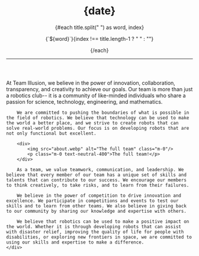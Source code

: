 <script>
    const date = '2023-4-2'
    const title = "About Us"
</script>

<div class="min-h-screen w-screen max-w-screen px-0 m-0 bg-black overflow-x-clip overscroll-x-none" style="font-family: Inter">
    <header class="mx-auto flex items-center text-white lg:max-w-screen-xl w-2/5 overscroll-x-none">
        <div class="text-left mt-20">
            <h1 class="text-2xl my-0">{date}</h1>
            <div class="rise-wrapper whitespace-pre w-fit font-800 -spacing-1 text-[#6000ff]">
                {#each title.split(" ") as word, index}
                    <p class="rise-anim md:inline-flex block text-5xl lg:text-7xl my-0 font-800 -spacing-3 mt-6" style={`--delay: ${index * 200 + 100}ms`}
                        >{`${word}`}{index !== title.length-1 ? " " : ""}</p>
				{/each}
            </div>
            <hr class="my-10 border-neutral-700"/>
        </div>
    </header>
    <div class="prose text-xl text-white w-2/5 mx-auto font-500 pb-10 overflow-x-clip overscroll-x-none">
        At Team Illusion, we believe in the power of innovation, collaboration, transparency, and creativity to achieve our goals. Our team is more than just a robotics club-- it is a community of like-minded individuals who share a passion for science, technology, engineering, and mathematics.

        We are committed to pushing the boundaries of what is possible in the field of robotics. We believe that technology can be used to make the world a better place, and we strive to create robots that can solve real-world problems. Our focus is on developing robots that are not only functional but excellent.

        <div>
            <img src="about.webp" alt="The full team" class="m-0"/>
            <p class="m-0 text-neutral-400">The full team!</p>
        </div>

        As a team, we value teamwork, communication, and leadership. We believe that every member of our team has a unique set of skills and talents that can contribute to our success. We encourage our members to think creatively, to take risks, and to learn from their failures.

        We believe in the power of competition to drive innovation and excellence. We participate in competitions and events to test our skills and to learn from other teams. We also believe in giving back to our community by sharing our knowledge and expertise with others.

        We believe that robotics can be used to make a positive impact on the world. Whether it is through developing robots that can assist with disaster relief, improving the quality of life for people with disabilities, or exploring new frontiers in space, we are committed to using our skills and expertise to make a difference.
    </div>

</div>

